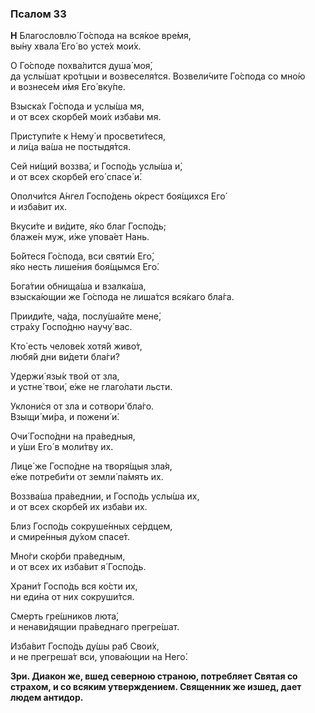 ### Псалом 33

**Н** Благословлю́ Го́спода на вся́кое вре́мя,  
вы́ну хвала́ Его́ во усте́х мои́х.

О Го́споде похва́лится душа́ моя́,  
да услы́шат кро́тцыи и возвеселя́тся.
Возвели́чите Го́спода со мно́ю  
и вознесе́м и́мя Его́ вку́пе.

Взыска́х Го́спода и услы́ша мя,  
и от всех скорбе́й мои́х изба́ви мя.  

Приступи́те к Нему́ и просвети́теся,  
и ли́ца ва́ша не постыдя́тся.

Сей ни́щий воззва́, и Госпо́дь услы́ша и́,  
и от всех скорбе́й eго́ спасе́ и́.

Ополчи́тся А́нгел Госпо́день о́крест боя́щихся Его́  
и изба́вит их.

Вкуси́те и ви́дите, я́ко благ Госпо́дь;  
блаже́н муж, и́же упова́ет Нань.

Бо́йтеся Го́спода, вси святи́и Его́,  
я́ко несть лише́ния боя́щымся Его́.

Бога́тии обнища́ша и взалка́ша,  
взыска́ющии же Го́спода не лиша́тся вся́каго бла́га.

Прииди́те, ча́да, послу́шайте мене́,  
стра́ху Госпо́дню научу́ вас.

Кто́ есть челове́к хотя́й живо́т,  
любя́й дни ви́дети бла́ги?

Удержи́ язы́к твой от зла,  
и устне́ твои́, е́же не глаго́лати льсти.

Уклони́ся от зла и сотвори́ бла́го.  
Взыщи́ ми́ра, и пожени́ и́.

Очи́ Госпо́дни на пра́ведныя,  
и у́ши Его́ в моли́тву их.

Лице́ же Госпо́дне на творя́щыя зла́я,  
е́же потреби́ти от земли́ па́мять их.

Воззва́ша пра́веднии, и Госпо́дь услы́ша их,  
и от всех скорбе́й их изба́ви их.

Близ Госпо́дь сокруше́нных се́рдцем,  
и смире́нныя ду́хом спасе́т.

Мно́ги ско́рби пра́ведным,  
и от всех их изба́вит я́ Госпо́дь.

Храни́т Госпо́дь вся ко́сти их,  
ни еди́на от них сокруши́тся.

Смерть гре́шников люта́,  
и ненави́дящии пра́веднаго прегре́шат.

Изба́вит Госпо́дь ду́шы раб Свои́х,  
и не прегреша́т вси, упова́ющии на Него́.

**Зри. Диакон же, вшед северною страною, потребляет Святая со страхом, и со всяким утверждением. Священник же изшед, дает людем антидор.**
